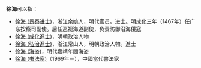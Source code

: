 '''徐海'''可以指：
* [[徐海_(景泰进士)|徐海 (景泰进士)]]，浙江余姚人，明代官员。进士。明成化三年（1467年）任广东按察司副使。后任巡视海道副使，负责防御沿海倭寇
* [[徐海_(成化進士)|徐海 (成化進士)]]，明朝政治人物
* [[徐海_(弘治進士)|徐海 (弘治進士)]]，浙江常山人，明朝政治人物。進士
* [[徐海_(海盗)|徐海 (海盗)]]，明代嘉靖年間海盗
* [[徐海_(书法家)|徐海 (书法家)]]（1969年－），中國當代書法家

{{消歧义|cat=二字徐姓人名消歧義|hai}}